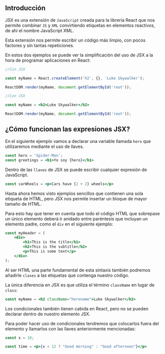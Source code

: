 **Introducción**
---

JSX es una extensión de `JavaScript` creada para la librería React que nos permite combinar `JS` y `XML` convirtiendo etiquetas en elementos reactivos, de ahí el nombre JavaScript XML.

Esta extensión nos permite escribir un código más limpio, con pocos factores y sin tantas repeticiones. 

En estos dos ejemplos se puede ver la simplificación del uso de JSX a la hora de programar aplicaciones en React:

```jsx
//Sin JSX

const myName = React.createElement('h2', {}, 'Luke Skywalker');

ReactDOM.render(myName, document.getElementById('root'));

//Con JSX

const myName = <h2>Luke Skywalker</h2>

ReactDOM.render(myName, document.getElementById('root'));
```

**¿Cómo funcionan las expresiones JSX?**
---

En el siguiente ejemplo vamos a declarar una variable llamada `hero` que utilizaremos mediante el uso de llaves.

```jsx
const hero = 'Spider-Man';
const greetings = <h1>Yo soy {hero}</h1>
```

Dentro de las `llaves` de JSX se puede escribir cualquier expresión de JavaScript.

```jsx
const carWheels = <p>Cars have {2 + 2} wheels</p>
```

Hasta ahora hemos visto ejemplos sencillos que contienen una sola etiqueta de HTML, pero JSX nos permite insertar un bloque de mayor tamaño de HTML.

Para esto hay que tener en cuenta que todo el código HTML que sobrepase un único elemento deberá ir anidado entre paréntesis que incluyan un elemento padre, como el `div` en el siguiente ejemplo:

```jsx
const myHeader = (
	<div>
		<h1>This is the title</h1>
		<h2>This is the subtitle</h2>
		<p>This is some text</p>
	</div>
);
```

Al ser HTML una parte fundamental de esta sintaxis también podremos añadirle `clases` a las etiquetas que contenga nuestro código. 

La única diferencia en JSX es que utiliza el término `className` en lugar de `class`:

```jsx
const myName = <h2 className="heroname">Luke Skywalker</h2>
```

Los condicionales también tienen cabida en React, pero no se pueden declarar dentro de nuestro elemento JSX.

Para poder hacer uso de condicionales tendremos que colocarlos fuera del elemento y llamarlos con las llaves anteriormente mencionadas:

```jsx
const x = 10;

const time = <p>{x < 12 ? "Good morning" : "Good afternoon"}</p>
```